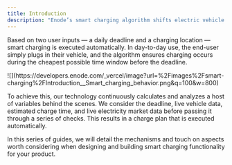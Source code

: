 ```yaml
---
title: Introduction
description: "Enode’s smart charging algorithm shifts electric vehicle charging to off-peak periods, reducing costs for end-users and helping balance the power grid load."
---
```


Based on two user inputs — a daily deadline and a charging location — smart charging is executed automatically. In day-to-day use, the end-user simply plugs in their vehicle, and the algorithm ensures charging occurs during the cheapest possible time window before the deadline.

<Frame>
![](https://developers.enode.com/_vercel/image?url=%2Fimages%2Fsmart-charging%2FIntroduction__Smart_charging_behavior.png&q=100&w=800)
</Frame>

To achieve this, our technology continuously calculates and analyzes a host of variables behind the scenes. We consider the deadline, live vehicle data, estimated charge time, and live electricity market data before passing it through a series of checks. This results in a charge plan that is executed automatically.

In this series of guides, we will detail the mechanisms and touch on aspects worth considering when designing and building smart charging functionality for your product.
